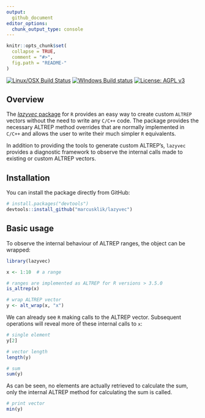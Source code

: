 ```yaml
---
output:
  github_document
editor_options: 
  chunk_output_type: console
---
```


<!-- README.md is generated from README.Rmd. Please edit that file -->

```r
knitr::opts_chunk$set(
  collapse = TRUE,
  comment = "#>",
  fig.path = "README-"
)
```

<!-- <img src="logo.png" align="right" /> -->

[![Linux/OSX Build Status](https://travis-ci.org/MarcusKlik/lazyvec.svg?branch=master)](https://travis-ci.org/MarcusKlik/lazyvec)
[![WIndows Build status](https://ci.appveyor.com/api/projects/status/bfm7amtkyjvc2rk9?svg=true)](https://ci.appveyor.com/project/MarcusKlik/lazyvec)
[![License: AGPL v3](https://img.shields.io/badge/License-AGPL%20v3-blue.svg)](https://www.gnu.org/licenses/agpl-3.0)

## Overview

The [_lazyvec_ package][lazyvecRepo] for `R` provides an easy way to create custom `ALTREP` vectors without the need to write any `C/C++` code. The package provides the necessary ALTREP method overrides that are normally implemented in `C/C++` and allows the user to write their much simpler `R` equivalents.

In addition to providing the tools to generate custom ALTREP's, `lazyvec` provides a diagnostic framework to
observe the internal calls made to existing or custom ALTREP vectors.

## Installation

You can install the package directly from GitHub:

```r
# install.packages("devtools")
devtools::install_github("marcusklik/lazyvec")
```

## Basic usage

To observe the internal behaviour of ALTREP ranges, the object can be wrapped:

```r
library(lazyvec)

x <- 1:10  # a range

# ranges are implemented as ALTREP for R versions > 3.5.0
is_altrep(x)

# wrap ALTREP vector
y <- alt_wrap(x, "x")
```

We can already see `R` making calls to the ALTREP vector. Subsequent operations will reveal more of
these internal calls to `x`:

```r
# single element
y[2]

# vector length
length(y)

# sum
sum(y)
```

As can be seen, no elements are actually retrieved to calculate the sum, only the internal ALTREP
method for calculating the sum is called.

```r
# print vector
min(y)
```


[lazyvecRepo]: https://github.com/MarcusKlik/lazyvec
